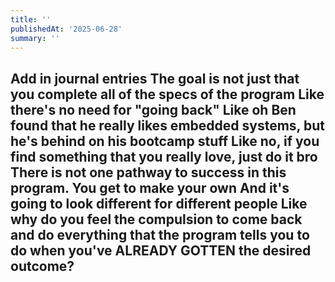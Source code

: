 ```yaml
---
title: ''
publishedAt: '2025-06-28'
summary: ''
---
```


Add in journal entries
The goal is not just that you complete all of the specs of the program
Like there's no need for "going back"
Like oh Ben found that he really likes embedded systems, but he's behind on his bootcamp stuff
Like no, if you find something that you really love, just do it bro
There is not one pathway to success in this program. You get to make your own
And it's going to look different for different people
Like why do you feel the compulsion to come back and do everything that the program tells you to do when you've ALREADY GOTTEN the desired outcome?
---